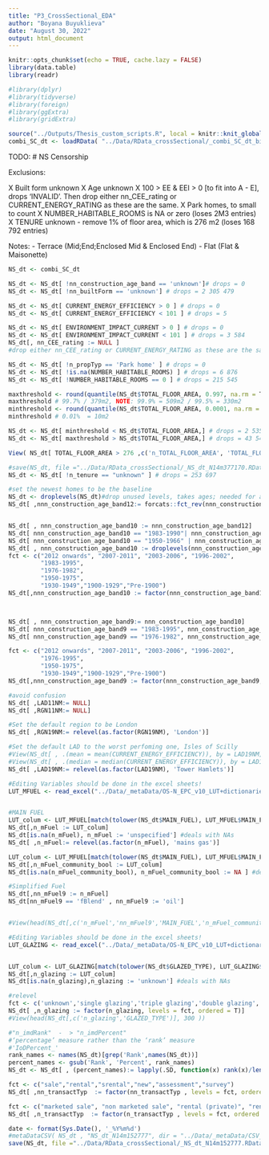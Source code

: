 ```yaml
---
title: "P3_CrossSectional_EDA"
author: "Boyana Buyuklieva"
date: "August 30, 2022"
output: html_document
---
```


```r
knitr::opts_chunk$set(echo = TRUE, cache.lazy = FALSE)
library(data.table)
library(readr)

#library(dplyr)
#library(tidyverse)
#library(foreign)
#library(ggExtra)
#library(gridExtra)

source("../Outputs/Thesis_custom_scripts.R", local = knitr::knit_global())
combi_SC_dt <- loadRData( "../Data/RData_crossSectional/_combi_SC_dt_big_crossSect_EPCs_cleaned_N16m984358.RData")
```


TODO:
# NS Censorship

Exclusions:

X Built form unknown
X Age unknown
X 100 > EE & EEI > 0 [to fit into A - E], drops 'INVALID'. Then drop either nn_CEE_rating or CURRENT_ENERGY_RATING as these are the same. 
X Park homes, to small to count
X NUMBER_HABITABLE_ROOMS is NA or zero (loses 2M3 entries)
X TENURE unknown
- remove 1% of floor area, which is 276 m2  (loses 168 792 entries)

Notes:
- Terrace (Mid;End;Enclosed Mid & Enclosed End)
- Flat (Flat & Maisonette)


```r
NS_dt <- combi_SC_dt

NS_dt <- NS_dt[ !nn_construction_age_band == 'unknown']# drops = 0
NS_dt <- NS_dt[ !nn_builtForm == 'unknown'] # drops = 2 305 479 

NS_dt <- NS_dt[ CURRENT_ENERGY_EFFICIENCY > 0 ] # drops = 0
NS_dt <- NS_dt[ CURRENT_ENERGY_EFFICIENCY < 101 ] # drops = 5

NS_dt <- NS_dt[ ENVIRONMENT_IMPACT_CURRENT > 0 ] # drops = 0
NS_dt <- NS_dt[ ENVIRONMENT_IMPACT_CURRENT < 101 ] # drops = 3 584 
NS_dt[, nn_CEE_rating := NULL ]
#drop either nn_CEE_rating or CURRENT_ENERGY_RATING as these are the same after 0< values <101

NS_dt <- NS_dt[ !n_propTyp == 'Park home' ] # drops = 0
NS_dt <- NS_dt[ !is.na(NUMBER_HABITABLE_ROOMS) ] # drops = 6 876 
NS_dt <- NS_dt[ !NUMBER_HABITABLE_ROOMS == 0 ] # drops = 215 545 

maxthreshold <- round(quantile(NS_dt$TOTAL_FLOOR_AREA, 0.997, na.rm = T),0)
maxthreshold # 99.7% / 379m2, NOTE: 99.9% = 509m2 / 99.5% = 330m2
minthreshold <- round(quantile(NS_dt$TOTAL_FLOOR_AREA, 0.0001, na.rm = T),0) 
minthreshold # 0.01%  = 10m2

NS_dt <- NS_dt[ minthreshold < NS_dt$TOTAL_FLOOR_AREA,] # drops = 2 535
NS_dt <- NS_dt[ maxthreshold > NS_dt$TOTAL_FLOOR_AREA,] # drops = 43 541

View( NS_dt[ TOTAL_FLOOR_AREA > 276 ,c('n_TOTAL_FLOOR_AREA', 'TOTAL_FLOOR_AREA'), with = F] )

#save(NS_dt, file ="../Data/RData_crossSectional/_NS_dt_N14m377170.RData")
NS_dt <- NS_dt[ !n_tenure == "unknown" ] # drops = 253 697
```


```r
#set the newest homes to be the baseline
NS_dt <- droplevels(NS_dt)#drop unused levels, takes ages; needed for age bands below
NS_dt[ ,nnn_construction_age_band12:= forcats::fct_rev(nnn_construction_age_band12) ]


NS_dt[ , nnn_construction_age_band10 := nnn_construction_age_band12]
NS_dt[ nnn_construction_age_band10 == "1983-1990"| nnn_construction_age_band10 == "1991-1995", nnn_construction_age_band10 := "1983-1995"]
NS_dt[ nnn_construction_age_band10 == "1950-1966" | nnn_construction_age_band10 == "1967-1975", nnn_construction_age_band10 := "1950-1975"]
NS_dt[ , nnn_construction_age_band10 := droplevels(nnn_construction_age_band10)]
fct <- c("2012 onwards", "2007-2011", "2003-2006", "1996-2002",
         "1983-1995",
         "1976-1982",
         "1950-1975",
         "1930-1949","1900-1929","Pre-1900")
NS_dt[,nnn_construction_age_band10 := factor(nnn_construction_age_band10, levels = fct , ordered = T)]



NS_dt[ , nnn_construction_age_band9:= nnn_construction_age_band10]
NS_dt[ nnn_construction_age_band9 == "1983-1995", nnn_construction_age_band9 := "1976-1995"]
NS_dt[ nnn_construction_age_band9 == "1976-1982", nnn_construction_age_band9 := "1976-1995"]

fct <- c("2012 onwards", "2007-2011", "2003-2006", "1996-2002",
         "1976-1995",
         "1950-1975",
         "1930-1949","1900-1929","Pre-1900")
NS_dt[,nnn_construction_age_band9 := factor(nnn_construction_age_band9, levels = fct , ordered = T)]
```


```r
#avoid confusion
NS_dt[ ,LAD11NM:= NULL] 
NS_dt[ ,RGN11NM:= NULL] 

#Set the default region to be London
NS_dt[ ,RGN19NM:= relevel(as.factor(RGN19NM), 'London')]

#Set the default LAD to the worst perfoming one, Isles of Scilly
#View(NS_dt[ , .(mean = mean(CURRENT_ENERGY_EFFICIENCY)), by = LAD19NM])
#View(NS_dt[ , .(median = median(CURRENT_ENERGY_EFFICIENCY)), by = LAD19NM])
NS_dt[ ,LAD19NM:= relevel(as.factor(LAD19NM), 'Tower Hamlets')]
```



```r
#Editing Variables should be done in the excel sheets!
LUT_MFUEL <- read_excel("../Data/_metaData/OS-N_EPC_v10_LUT+dictionaries.xlsx", sheet = "MAIN_FUEL",range = cell_cols("B:D"))


#MAIN FUEL
LUT_colum <- LUT_MFUEL[match(tolower(NS_dt$MAIN_FUEL), LUT_MFUEL$MAIN_FUELfactors),"harmonisation"]
NS_dt[,n_mFuel := LUT_colum]
NS_dt[is.na(n_mFuel), n_mFuel := 'unspecified'] #deals with NAs
NS_dt[ ,n_mFuel:= relevel(as.factor(n_mFuel), 'mains gas')]

LUT_colum <- LUT_MFUEL[match(tolower(NS_dt$MAIN_FUEL), LUT_MFUEL$MAIN_FUELfactors),"m_mFuel_community_bool"]
NS_dt[,n_mFuel_community_bool := LUT_colum]
NS_dt[is.na(n_mFuel_community_bool), n_mFuel_community_bool := NA ] #deals with NAs

#Simplified Fuel 
NS_dt[,nn_mFuel9 := n_mFuel]
NS_dt[nn_mFuel9 == 'fBlend' , nn_mFuel9 := 'oil']


#View(head(NS_dt[,c('n_mFuel','nn_mFuel9','MAIN_FUEL','n_mFuel_community_bool')], 300 ))
```



```r
#Editing Variables should be done in the excel sheets!
LUT_GLAZING <- read_excel("../Data/_metaData/OS-N_EPC_v10_LUT+dictionaries.xlsx", sheet = "GLAZED_TYPE",range = cell_cols("B:C"))


LUT_colum <- LUT_GLAZING[match(tolower(NS_dt$GLAZED_TYPE), LUT_GLAZING$GLAZED_TYPEfactors),"harmonisation"]
NS_dt[,n_glazing := LUT_colum]
NS_dt[is.na(n_glazing),n_glazing := 'unknown'] #deals with NAs

#relevel
fct <- c('unknown','single glazing','triple glazing','double glazing','secondary glazing')
NS_dt[ ,n_glazing := factor(n_glazing, levels = fct, ordered = T)]
#View(head(NS_dt[,c('n_glazing','GLAZED_TYPE')], 300 ))
```






```r
#"n_imdRank"  -  > "n_imdPercent"
#‘percentage’ measure rather than the ‘rank’ measure 
#'IoDPercent_'
rank_names <- names(NS_dt)[grep('Rank',names(NS_dt))]
percent_names <- gsub('Rank', 'Percent', rank_names)
NS_dt <- NS_dt[ , (percent_names):= lapply(.SD, function(x) rank(x)/length(x)), .SDcols = rank_names]
```


```r
fct <- c("sale","rental","srental","new","assessment","survey")
NS_dt[ ,nn_transactTyp  := factor(nn_transactTyp , levels = fct, ordered = T)]

fct <- c("marketed sale", "non marketed sale", "rental (private)", "rental (social)", "rental","new dwelling", "ECO assessment", "assessment for green deal", "FiT application", "RHI application","following green deal", "stock condition survey", "not sale or rental", "unknown")
NS_dt[ ,n_transactTyp  := factor(n_transactTyp , levels = fct, ordered = T)]
```



```r
date <- format(Sys.Date(), '_%Y%m%d')
#metaDataCSV( NS_dt , "NS_dt_N14m152777", dir = "../Data/_metaData/CSV_") #Adds date 
save(NS_dt, file ="../Data/RData_crossSectional/_NS_dt_N14m152777.RData")
```



















